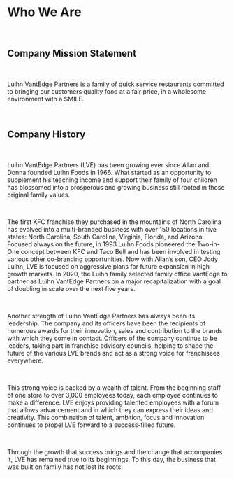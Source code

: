 # Who We Are

<br />

## Company Mission Statement

<br />

Luihn VantEdge Partners is a family of quick service restaurants committed to bringing our customers quality food at a fair price, in a wholesome environment with a SMILE.

<br />

## Company History

<br />

Luihn VantEdge Partners (LVE) has been growing ever since Allan and Donna founded Luihn Foods in 1966. What started as an opportunity to supplement his teaching income and support their family of four children has blossomed into a prosperous and growing business still rooted in those original family values.

<br />

The first KFC franchise they purchased in the mountains of North Carolina has evolved into a multi-branded business with over 150 locations in five states: North Carolina, South Carolina, Virginia, Florida, and Arizona.   Focused always on the future, in 1993 Luihn Foods pioneered the Two-in-One concept between KFC and Taco Bell and has been involved in testing various other co-branding opportunities.  Now with Allan’s son, CEO Jody Luihn, LVE is focused on aggressive plans for future expansion in high growth markets. In 2020, the Luihn family selected family office VantEdge to partner as Luihn VantEdge Partners on a major recapitalization with a goal of doubling in scale over the next five years.

<br />

Another strength of Luihn VantEdge Partners has always been its leadership. The company and its officers have been the recipients of numerous awards for their innovation, sales and contribution to the brands with which they come in contact. Officers of the company continue to be leaders, taking part in franchise advisory councils, helping to shape the future of the various LVE brands and act as a strong voice for franchisees everywhere.

<br />

This strong voice is backed by a wealth of talent. From the beginning staff of one store to over 3,000 employees today, each employee continues to make a difference. LVE enjoys providing talented employees with a forum that allows advancement and in which they can express their ideas and creativity. This combination of talent, ambition, focus and innovation continues to propel LVE forward to a success-filled future.

<br />

Through the growth that success brings and the change that accompanies it, LVE has remained true to its beginnings. To this day, the business that was built on family has not lost its roots.